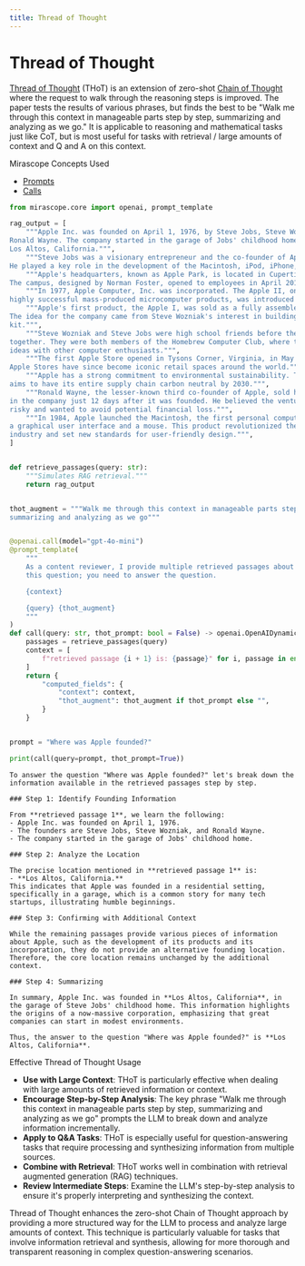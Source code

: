 ```yaml
---
title: Thread of Thought
---
```


# Thread of Thought

[Thread of Thought](https://arxiv.org/pdf/2311.08734) (THoT) is an extension of zero-shot [Chain of Thought](../chain_of_thought) where the request to walk through the reasoning steps is improved. The paper tests the results of various phrases, but finds the best to be "Walk me through this context in manageable parts step by step, summarizing and analyzing as we go." It is applicable to reasoning and mathematical tasks just like CoT, but is most useful for tasks with retrieval / large amounts of context and Q and A on this context.

<div class="admonition tip">
<p class="admonition-title">Mirascope Concepts Used</p>
<ul>
<li><a href="../../../../learn/prompts/">Prompts</a></li>
<li><a href="../../../../learn/calls/">Calls</a></li>
</ul>
</div>



```python
from mirascope.core import openai, prompt_template

rag_output = [
    """Apple Inc. was founded on April 1, 1976, by Steve Jobs, Steve Wozniak, and
Ronald Wayne. The company started in the garage of Jobs' childhood home in 
Los Altos, California.""",
    """Steve Jobs was a visionary entrepreneur and the co-founder of Apple Inc.
He played a key role in the development of the Macintosh, iPod, iPhone, and iPad.""",
    """Apple's headquarters, known as Apple Park, is located in Cupertino, California.
The campus, designed by Norman Foster, opened to employees in April 2017.""",
    """In 1977, Apple Computer, Inc. was incorporated. The Apple II, one of the first
highly successful mass-produced microcomputer products, was introduced that year.""",
    """Apple's first product, the Apple I, was sold as a fully assembled circuit board.
The idea for the company came from Steve Wozniak's interest in building a computer
kit.""",
    """Steve Wozniak and Steve Jobs were high school friends before they founded Apple
together. They were both members of the Homebrew Computer Club, where they exchanged
ideas with other computer enthusiasts.""",
    """The first Apple Store opened in Tysons Corner, Virginia, in May 2001.
Apple Stores have since become iconic retail spaces around the world.""",
    """Apple has a strong commitment to environmental sustainability. The company
aims to have its entire supply chain carbon neutral by 2030.""",
    """Ronald Wayne, the lesser-known third co-founder of Apple, sold his shares
in the company just 12 days after it was founded. He believed the venture was too
risky and wanted to avoid potential financial loss.""",
    """In 1984, Apple launched the Macintosh, the first personal computer to feature
a graphical user interface and a mouse. This product revolutionized the computer
industry and set new standards for user-friendly design.""",
]


def retrieve_passages(query: str):
    """Simulates RAG retrieval."""
    return rag_output


thot_augment = """Walk me through this context in manageable parts step by step,
summarizing and analyzing as we go"""


@openai.call(model="gpt-4o-mini")
@prompt_template(
    """
    As a content reviewer, I provide multiple retrieved passages about
    this question; you need to answer the question.

    {context}

    {query} {thot_augment}
    """
)
def call(query: str, thot_prompt: bool = False) -> openai.OpenAIDynamicConfig:
    passages = retrieve_passages(query)
    context = [
        f"retrieved passage {i + 1} is: {passage}" for i, passage in enumerate(passages)
    ]
    return {
        "computed_fields": {
            "context": context,
            "thot_augment": thot_augment if thot_prompt else "",
        }
    }


prompt = "Where was Apple founded?"

print(call(query=prompt, thot_prompt=True))
```

    To answer the question "Where was Apple founded?" let's break down the information available in the retrieved passages step by step.
    
    ### Step 1: Identify Founding Information
    
    From **retrieved passage 1**, we learn the following:
    - Apple Inc. was founded on April 1, 1976.
    - The founders are Steve Jobs, Steve Wozniak, and Ronald Wayne.
    - The company started in the garage of Jobs' childhood home.
    
    ### Step 2: Analyze the Location
    
    The precise location mentioned in **retrieved passage 1** is:
    - **Los Altos, California.**
    This indicates that Apple was founded in a residential setting, specifically in a garage, which is a common story for many tech startups, illustrating humble beginnings.
    
    ### Step 3: Confirming with Additional Context
    
    While the remaining passages provide various pieces of information about Apple, such as the development of its products and its incorporation, they do not provide an alternative founding location. Therefore, the core location remains unchanged by the additional context.
    
    ### Step 4: Summarizing
    
    In summary, Apple Inc. was founded in **Los Altos, California**, in the garage of Steve Jobs' childhood home. This information highlights the origins of a now-massive corporation, emphasizing that great companies can start in modest environments.
    
    Thus, the answer to the question "Where was Apple founded?" is **Los Altos, California**.



<div class="admonition tip">
<p class="admonition-title">Effective Thread of Thought Usage</p>
<ul>
<li><strong>Use with Large Context</strong>: THoT is particularly effective when dealing with large amounts of retrieved information or context.</li>
<li><strong>Encourage Step-by-Step Analysis</strong>: The key phrase "Walk me through this context in manageable parts step by step, summarizing and analyzing as we go" prompts the LLM to break down and analyze information incrementally.</li>
<li><strong>Apply to Q&A Tasks</strong>: THoT is especially useful for question-answering tasks that require processing and synthesizing information from multiple sources.</li>
<li><strong>Combine with Retrieval</strong>: THoT works well in combination with retrieval augmented generation (RAG) techniques.</li>
<li><strong>Review Intermediate Steps</strong>: Examine the LLM's step-by-step analysis to ensure it's properly interpreting and synthesizing the context.</li>
</ul>
</div>

Thread of Thought enhances the zero-shot Chain of Thought approach by providing a more structured way for the LLM to process and analyze large amounts of context. This technique is particularly valuable for tasks that involve information retrieval and synthesis, allowing for more thorough and transparent reasoning in complex question-answering scenarios.
